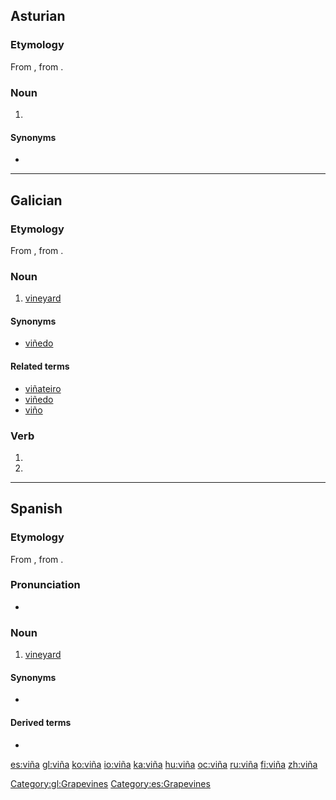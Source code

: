 {{also|vina|Viña}}
==Asturian==

===Etymology===
From {{etyl|la|ast}} {{term|vīnea||lang=la|vineyard, grapevine}}, from {{term|vīnum||lang=la|wine}}.

===Noun===
{{ast-noun|f|viñes}}

# {{l|en|vineyard}} {{gloss|grape plantation}}

====Synonyms====
* {{l|ast|viñéu}}

----

{{DEFAULTSORT:vina}}

==Galician==

===Etymology===
From {{etyl|la|gl}} {{term|vīnea||lang=la|vineyard, grapevine}}, from {{term|vīnum||lang=la|wine}}.

===Noun===
{{gl-noun|f}}

# [[vineyard]]

====Synonyms====
* {{sense|vineyard}} [[viñedo]]

====Related terms====
* [[viñateiro]]
* [[viñedo]]
* [[viño]]

===Verb===
{{gl-verb-form}}

# {{inflection of|vir||1|s|impf|indc|lang=gl}}
# {{inflection of|vir||3|s|impf|indc|lang=gl}}

[[Category:gl:Grapevines]]

----

==Spanish==
{{wikipedia|lang=es}}

===Etymology===
From {{etyl|la|es}} {{term|vīnea||lang=la|vineyard, grapevine}}, from {{term|vīnum||lang=la|wine}}.

===Pronunciation===
* {{IPA|/ˈbi.ɲa/|lang=es}}

===Noun===
{{es-noun|f}}

# [[vineyard]]

====Synonyms====
* {{l|es|viñedo|g=m}}

====Derived terms====
* {{l|es|viñador|g=m}}

[[Category:es:Grapevines]]

[[es:viña]]
[[gl:viña]]
[[ko:viña]]
[[io:viña]]
[[ka:viña]]
[[hu:viña]]
[[oc:viña]]
[[ru:viña]]
[[fi:viña]]
[[zh:viña]]